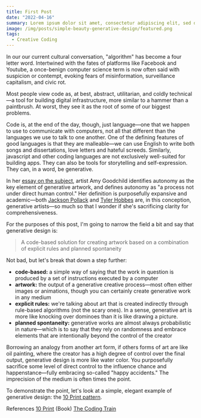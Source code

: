 ```yaml
---
title: First Post
date: "2022-04-16"
summary: Lorem ipsum dolor sit amet, consectetur adipiscing elit, sed do eiusmod tempor incididunt ut labore et dolore magna aliqua
image: /img/posts/simple-beauty-generative-design/featured.png
tags:
  - Creative Coding
---
```



In our our current cultural conversation, "algorithm" has become a four letter word. Intertwined with the fates of platforms like Facebook and Youtube, a once-benign computer science term is now often said with suspicion or contempt, evoking fears of misinformation, surveillance capitalism, and civic rot.

<TestComponent />

Most people view code as, at best, abstract, utilitarian, and coldly technical—a tool for building digital infrastructure, more similar to a hammer than a paintbrush. At worst, they see it as the root of some of our biggest problems.

Code is, at the end of the day, though, just language—one that we happen to use to communicate with computers, not all that different than the languages we use to talk to one another. One of the defining features of good languages is that they are malleable—we can use English to write both songs and dissertations, love letters and hateful screeds. Similarly, javascript and other coding languages are not exclusively well-suited for building apps. They can also be tools for storytelling and self-expression. They can, in a word, be generative.

In her [essay on the subject](https://www.amygoodchild.com/blog/what-is-generative-art), artist Amy Goodchild identifies autonomy as the key element of generative artwork, and defines autonomy as "a process not under direct human control." Her definition is purposefully expansive and academic—both [Jackson Pollack](https://en.wikipedia.org/wiki/Jackson_Pollock) and [Tyler Hobbes](https://tylerxhobbs.com/) are, in this conception, generative artists—so much so that I wonder if she's sacrificing clarity for comprehensiveness.

For the purposes of this post, I'm going to narrow the field a bit and say that generative design is:

> A code-based solution for creating artwork based on a combination of explicit rules and planned spontaneity

Not bad, but let's break that down a step further:

- **code-based:** a simple way of saying that the work in question is produced by a set of instructions executed by a computer
- **artwork:** the output of a generative creative process—most often either images or animations, though you can certainly create generative work in any medium
- **explicit rules:** we're talking about art that is created indirectly through rule-based algorithms (not the scary ones). In a sense, generative art is more like knocking over dominoes than it is like drawing a picture.
- **planned spontaneity:** generative works are almost always probabilistic in nature—which is to say that they rely on randomness and embrace elements that are intentionally beyond the control of the creator

Borrowing an analogy from another art form, if others forms of art are like oil painting, where the creator has a high degree of control over the final output, generative design is more like water color. You purposefully sacrifice some level of direct control to the influence chance and happenstance—fully embracing so-called "happy accidents." The imprecision of the medium is often times the point.

To demonstrate the point, let's look at a simple, elegant example of generative design: the [10 Print pattern](https://www.youtube.com/watch?v=m9joBLOZVEo).

References
[10 Print](https://10print.org/10_PRINT_121114.pdf) (Book)
[The Coding Train](https://www.youtube.com/watch?v=bEyTZ5ZZxZs)
